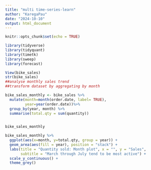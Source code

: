 ```yaml
---
title: "multi time-series-learn"
author: "KaregaPau"
date: "2024-10-10"
output: html_document
---
```


```r
knitr::opts_chunk$set(echo = TRUE)
```

```r
library(tidyverse)
library(tidyquant)
library(timetk)
library(sweep)
library(forecast)

View(bike_sales)
str(bike_sales)
##analyse monthly sales trend 
##transform dataset by aggregating by month

bike_sales_monthly <- bike_sales %>%
  mutate(month=month(order.date, label= TRUE),
         year=year(order.date))%>%
  group_by(year, month) %>%
  summarise(total.qty = sum(quantity))

  
bike_sales_monthly
```

```r
bike_sales_monthly %>% 
  ggplot(aes(x=month, y=total.qty, group = year)) +
  geom_area(aes(fill = year), position = "stack") +
  labs(title = "Quantity sold: Month plot", x = "", y = "Sales",
       subtitle = "March through July tend to be most active") +
  scale_y_continuous() +
  theme_grey()
```

